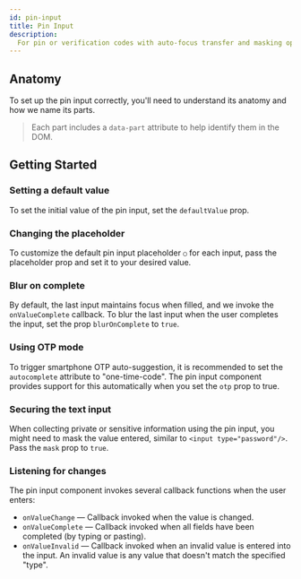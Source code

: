 ```yaml
---
id: pin-input
title: Pin Input
description:
  For pin or verification codes with auto-focus transfer and masking options.
---
```



<ComponentPreview />

## Anatomy

To set up the pin input correctly, you'll need to understand its anatomy and how
we name its parts.

> Each part includes a `data-part` attribute to help identify them in the DOM.

<Anatomy id="pin-input" />

## Getting Started

<Story id="Basic" />

### Setting a default value

To set the initial value of the pin input, set the `defaultValue` prop.

<Story id="InitialValue" />

### Changing the placeholder

To customize the default pin input placeholder `○` for each input, pass the
placeholder prop and set it to your desired value.

<Story id="Customized" />

### Blur on complete

By default, the last input maintains focus when filled, and we invoke the
`onValueComplete` callback. To blur the last input when the user completes the
input, set the prop `blurOnComplete` to `true`.

<Story id="Blurred" />

### Using OTP mode

To trigger smartphone OTP auto-suggestion, it is recommended to set the
`autocomplete` attribute to "one-time-code". The pin input component provides
support for this automatically when you set the `otp` prop to true.

<Story id="OTPMode" />

### Securing the text input

When collecting private or sensitive information using the pin input, you might
need to mask the value entered, similar to `<input type="password"/>`. Pass the
`mask` prop to `true`.

<Story id="WithMask" />

### Listening for changes

The pin input component invokes several callback functions when the user enters:

- `onValueChange` — Callback invoked when the value is changed.
- `onValueComplete` — Callback invoked when all fields have been completed (by
  typing or pasting).
- `onValueInvalid` — Callback invoked when an invalid value is entered into the
  input. An invalid value is any value that doesn't match the specified "type".
